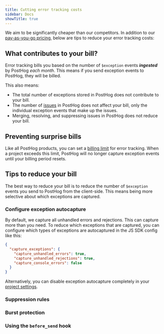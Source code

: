 ```yaml
---
title: Cutting error tracking costs
sidebar: Docs
showTitle: true
---
```


We aim to be significantly cheaper than our competitors. In addition to our [pay-as-you-go pricing](/pricing), below are tips to reduce your error tracking costs:

## What contributes to your bill?

Error tracking bills you based on the number of `$exception` events **_ingested_** by PostHog _each month_. This means if you send exception events to PostHog, they will be billed.

This also means:
- The total number of exceptions stored in PostHog does not contribute to your bill.
- The number of [issues](/docs/error-tracking/issues-and-exceptions) in PostHog does not affect your bill, only the individual exception events that make up the issues.
- Merging, resolving, and suppressing issues in PostHog does not reduce your bill.

## Preventing surprise bills

Like all PostHog products, you can set a [billing limit](https://us.posthog.com/organization/billing) for error tracking. When a project exceeds this limit, PostHog will no longer capture exception events until your billing period resets.

## Tips to reduce your bill

The best way to reduce your bill is to reduce the number of `$exception` events you send to PostHog from the client-side. This means being more selective about which exceptions are captured.

### Configure exception autocapture

By default, we capture all unhandled errors and rejections. This can capture more than you need. To reduce which exceptions that are captured, you can configure which types of exceptions are autocaptured in the JS SDK config like this: 

```json
{
  "capture_exceptions": {
    "capture_unhandled_errors": true,
    "capture_unhandled_rejections": true,
    "capture_console_errors": false
  }
}
```

Alternatively, you can disable exception autocapture completely in your [project settings](https://us.posthog.com/error_tracking/configuration).

### Suppression rules


<SuppressionRules />

### Burst protection


<BurstProtection />

### Using the `before_send` hook


<BeforeSendHook />
